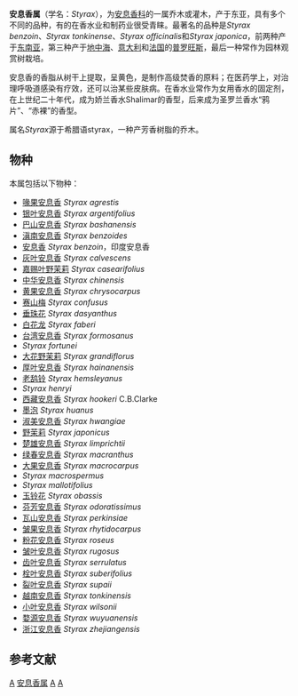 {{Automatic taxobox
| taxon = Styrax
| image = Styrax_benzoin_-_Köhler–s_Medizinal-Pflanzen-133.jpg 
| image_caption = ''Styrax benzoin'' 特征示意图
| authority = [[Linn.|Linn.]], 1753
| subdivision_ranks = 种
| subdivision = 见正文
}}

'''安息香属'''（学名：''Styrax''），为[[安息香科|安息香科]]的一属乔木或灌木，产于东亚，具有多个不同的品种，有的在香水业和制药业很受青睐。最著名的品种是''Styrax benzoin''、''Styrax tonkinense''、''Styrax officinalis''和''Styrax japonica''，前两种产于[[东南亚|东南亚]]，第三种产于[[地中海|地中海]]、[[意大利|意大利]]和[[法国|法国]]的[[普罗旺斯|普罗旺斯]]，最后一种常作为园林观赏树栽培。

安息香的香脂从树干上提取，呈黄色，是制作高级焚香的原料；在医药学上，对治理呼吸道感染有疗效，还可以治某些皮肤病。在香水业常作为女用香水的固定剂，在上世纪二十年代，成为娇兰香水Shalimar的香型，后来成为圣罗兰香水“鸦片”、“赤裸”的香型。

属名''Styrax''源于希腊语styrax，一种产芳香树脂的乔木。

==物种==
本属包括以下物种：
* [[喙果安息香|喙果安息香]] ''Styrax agrestis''
* [[银叶安息香|银叶安息香]] ''Styrax argentifolius''
* [[巴山安息香|巴山安息香]] ''Styrax bashanensis''
* [[滇南安息香|滇南安息香]] ''Styrax benzoides''
* [[安息香|安息香]] ''Styrax benzoin''，印度安息香
* [[灰叶安息香|灰叶安息香]] ''Styrax calvescens''
* [[嘉赐叶野茉莉|嘉赐叶野茉莉]] ''Styrax casearifolius''
* [[中华安息香|中华安息香]] ''Styrax chinensis''
* [[黄果安息香|黄果安息香]] ''Styrax chrysocarpus''
* [[赛山梅|赛山梅]] ''Styrax confusus''
* [[垂珠花|垂珠花]] ''Styrax dasyanthus''
* [[白花龙|白花龙]] ''Styrax faberi''
* [[台湾安息香|台湾安息香]] ''Styrax formosanus''
* ''Styrax fortunei''
* [[大花野茉莉|大花野茉莉]] ''Styrax grandiflorus''
* [[厚叶安息香|厚叶安息香]] ''Styrax hainanensis''
* [[老鸹铃|老鸹铃]] ''Styrax hemsleyanus''
* ''Styrax henryi''
* [[西藏安息香|西藏安息香]] ''Styrax hookeri'' C.B.Clarke
* [[墨泡|墨泡]] ''Styrax huanus''
* [[淑美安息香|淑美安息香]] ''Styrax hwangiae''
* [[野茉莉|野茉莉]] ''Styrax japonicus''
* [[楚雄安息香|楚雄安息香]] ''Styrax limprichtii''
* [[绿春安息香|绿春安息香]] ''Styrax macranthus''
* [[大果安息香|大果安息香]] ''Styrax macrocarpus''
* ''Styrax macrospermus''
* ''Styrax mallotifolius''
* [[玉铃花|玉铃花]] ''Styrax obassis''
* [[芬芳安息香|芬芳安息香]] ''Styrax odoratissimus''
* [[瓦山安息香|瓦山安息香]] ''Styrax perkinsiae''
* [[皱果安息香|皱果安息香]] ''Styrax rhytidocarpus''
* [[粉花安息香|粉花安息香]] ''Styrax roseus''
* [[皱叶安息香|皱叶安息香]] ''Styrax rugosus''
* [[齿叶安息香|齿叶安息香]] ''Styrax serrulatus''
* [[栓叶安息香|栓叶安息香]] ''Styrax suberifolius''
* [[裂叶安息香|裂叶安息香]] ''Styrax supaii''
* [[越南安息香|越南安息香]] ''Styrax tonkinensis''
* [[小叶安息香|小叶安息香]] ''Styrax wilsonii''
* [[婺源安息香|婺源安息香]] ''Styrax wuyuanensis''
* [[浙江安息香|浙江安息香]] ''Styrax zhejiangensis''

==参考文献==
{{reflist}}
{{Taxonbar}}

[[Category:安息香科|A]]
[[Category:安息香属|]]
[[Category:_卡尔·林奈命名的生物分类|A]]
[[Category:1753年描述的分类群|A]]